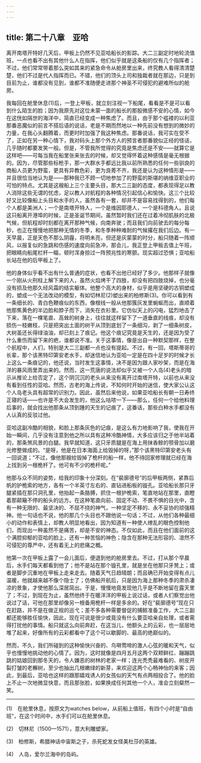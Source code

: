 ```yaml
---
---
---
```

title: 第二十八章　亚哈
---






离开南塔开特好几天后，甲板上仍然不见亚哈船长的影踪。大二三副定时地轮流值班，一点也看不出有其他什么人在指挥，他们似乎就是这条船的仅有几个指挥者；不过，他们常常带着那么突如其来的紧急命令从舱房里出来，终究教人看得清清楚楚，他们不过是代人指挥而已。不错，他们的顶头上司和独裁者就在那边，只是到目前为止，谁都没有见到，谁都不准随便走进那个神圣不可侵犯的避难所似的舱房。

我每回在舱里休息(1)后，一登上甲板，就立刻注视一下船尾，看看是不是可以看到什么陌生的脸；因为我原先对这位未蒙一面的船长的那股微感不安的心情，如今在这恍如隔世的海洋中，简直已经变成一种焦虑了。而且，由于那个褴褛的以利亚那番恶魔似的前言不搭后语的说话，老是不期而然地以一种先前没有想到的微妙的力量，在我心头翻腾着，而更时时加强了我这种焦虑。那番说话，我可实在受不了，正如在另一种心情下，我对码头上那个外方人的预言者那番貌似正经的怪话，几乎随时都要发笑一般。但是，不管我所觉得的究竟是焦虑还是不安——就算它是这样吧——可每当我在船里张来张去的时候，却又觉得怀着这种感情是毫无根据的。因为，尽管那些标枪手，那一大群水手都远比我以前所熟悉的任何一些驯良的商船人员更为野蛮，更具有异教色彩，更为良莠不齐，我还是认为这种情形是——并且很恰当地认为是——那种我已不顾一切地参加了的野蛮的斯堪的纳维亚职业的可怕的特点。尤其是这艘船上三个主要头目，那大二三副的态度，都表现得足以教人消除这些无谓的忧虑，足以教人对航程的各种情况引起信心和愉快。这三个比较好又比较像船上头目和水手的人，虽然各有一套，却并不是容易找得到的，他们每个人都是美洲人；一个是南塔开特人，一个是维因耶德人，一个是科德角人。且说这只船离开港埠的时候，正是圣诞节期间，虽然暂时我们还在过着冷彻肌肤的北极气候，但航程却时刻都在离开那种气候，向南奔驶；而且我们向前驶去的每分每秒，也正在慢慢地把那种无情的冬季，和冬季种种难耐的气候撂在我们后边。有一天早晨，正是天色不那么阴霾，将明未亮，但还是灰蒙蒙的时分，船只随着一阵顺风，以报复似的急跳和伤感的速度向前急冲，那会儿，我正登上甲板去值上午班，把眼睛向船尾栏杆一瞄，顿时浑身掠过一阵预兆性的寒颤。现实超过恐惧；亚哈船长站在他的后甲板上了。

他的身体似乎看不出有什么普通的症状，也看不出他已经好了多少。他那样子就像一个刚从火刑柱上解下来的人，虽然火焰烤干了四肢，却没有把四肢烧掉，也分毫没有损及他那久经风霜的结实躯体。他整个高大的身材，似乎是用坚硬的古铜塑成的，塑成一个无法改动的模型，有如切林尼(2)塑出来的柏修斯(3)。你可以看到有一条细长的、青白色鞭痕似的东西，像根线一般从他那簇灰发里蜿蜒而出，直顺着他那焦黄色的半边脸和脖子而下，消失在衣衫里。它仿似天上的闪电，猛烈地击了下来，落在一棵笔直、高耸的树身上，往往就这样留下了一道垂直的线痕，却没有损伤一枝嫩枝，只是把突出土面的树干从顶到底划了一条细沟，剥了一细条树皮，大树虽还长得绿油油，却已刻上了痕记。他这个痕记究竟是天生的，还是因为受了什么重伤而留下来的疤，谁都说不准。关于这事情，像是出自一种默契那样，在整个航程中，人们，特别是大二三副都一点也没有提起。不过，有一回，塔斯蒂哥的长辈，那个该黑特印第安老水手，却迷信地认为亚哈一定是在四十足岁的时候才长上这么一条痕记的，他还说，当时发生这事情，决不是因为跟人家吵架，而是在海洋的暴风雨里弄出来的。然而，这一荒唐的说法却似乎又被一个人岛(4)老头的暗示从推论上给否定了，这个阴沉沉的老头从来没有离开过南塔开特，以前也从来没有看到任性的亚哈。然而，古老的海上传说，不知何时开始的迷信，使大家公认这个人岛老头具有超常的识别力。因此，虽然后来他说，如果亚哈船长有朝一日寿终正寝的话——也许是不大会发生的，他这么咕哝一下——那么，任何一个给他料理后事的，就会找出他那条从顶到踵的天生的记痕了，这番话，那些白种水手都没有人认真的反驳过他。

亚哈这副冷酷的相貌，和脸上那条灰色的记痕，是这么有力地影响了我，使我在开始一瞬间，几乎没有注意到他之所以具有这种冷酷神情，大多应该归之于他半站着的，那条煞风景的白腿。我早就知道，这只牙质腿是在海上用抹香鲸的颚骨加以磨光修整做成的。“是呀，他是在日本海面上给毁掉的呀，”那个该黑特印第安老头有一回说道；“不过，像他那艘给毁掉了桅杆的船一样，他不待回家修理就已经在海上找到另一根桅杆了。他可有不少的桅杆呢。”

他那与众不同的姿势，给我的印象十分深刻。在“裴廓德号”的后甲板两侧，紧靠后帆的护桅索的地方，各有一个半英寸左右的、直钻进船板的镟孔。亚哈船长那只牙腿紧插在那只洞孔里，他抬起一条胳膊，抓住一根护桅索，笔直地站在那里，直瞪着那颠簸不停的船头的远方。在这种笔直向前、固定不动、不畏不惧的目光中，含有一种无限的、最坚决的、不屈不挠的神气，一种坚定不移的、永不妥协的顽强精神。他一句话也不说，他的那几个头目也不跟他说一句话；不过，从他们各种最细小的动作和表情上，却教人明显地看出，因为知道有一种使人缭乱的眼色控制他们，而现出一种虽然不是痛苦，却是不安的神态。不仅如此，而且在他们面前的这个满腔抑郁的亚哈的脸上，还有一种苦恼的神色；隐含在那种无法形容的、凛然不可侵犯的尊严中，还有着无上的悲痛之概。

他第一次在甲板上露了一会儿面后，便退到他的舱房里去。不过，打从那个早晨后，水手们每天都看到他了；他不是站在那个镟孔里，就是坐在他那只牙凳上；或者是脚步沉重地在甲板上走来走去。随着天气日趋晴朗；而且确已开始变得有点儿温暖，他就越来越不像个隐士了；仿佛船开航后，只是因为海上那种冬季的肃杀凄凉的景象，才使他那么深居简出。于是，慢慢地竟发现他几乎是不断地留在露天里了；不过，到现在为止，虽然他终于在暖洋洋的甲板上说过话，或者人们察觉出他说过了话，可他在那里却像另一根备用桅杆一样是多余的。好在“裴廓德号”现在只在赶路，并不是在做正规的巡弋；差不多各种需要督促的捕鲸准备工作，大二三副都还能够胜任愉快，因此，现在可说是很少或竟没有什么要亚哈亲自处理，或者需得打扰他的事情。船只就这么向前奔赶，在这当儿，他额头上的云彩，也一层层地堆了起来，好像所有的云彩都看中了这个可以歇脚的、最高的绝巅似的。

然而，不久，我们所碰到的这种愉快兴奋的、鸟啭莺啼的激人心弦的暖和天气，似乎也慢慢地挑动他的心情了。因为，这时就像是四月五月这两个双颊鲜红、蹦蹦跳跳的姑娘回到那冬天的，令人嫌恶的树林的老家一样；连光秃秃最难看的、树皮开裂打皱的老檞树，至少也抽出几根嫩绿的新芽，来欢迎这两个心畅神怡的来客；因此，到最后，亚哈也这样的跟那嬉戏诱人的女孩似的天气有点两相投合了。他的脸上不止一次地微显快意，而且那张脸，如果换成任何其他一个人，准会立刻粲然一笑。



* * *



(1)　在舱里休息，按原文为watches below，从前船上值班，有四个小时是“自由班”，在这个时间中，水手们可以在舱里休息。

(2)　切林尼（1500—1571），意大利雕塑家。

(3)　柏修斯，希腊神话中宙斯之子，杀死蛇发女怪美杜莎的英雄。

(4)　人岛，爱尔兰海中的岛屿。